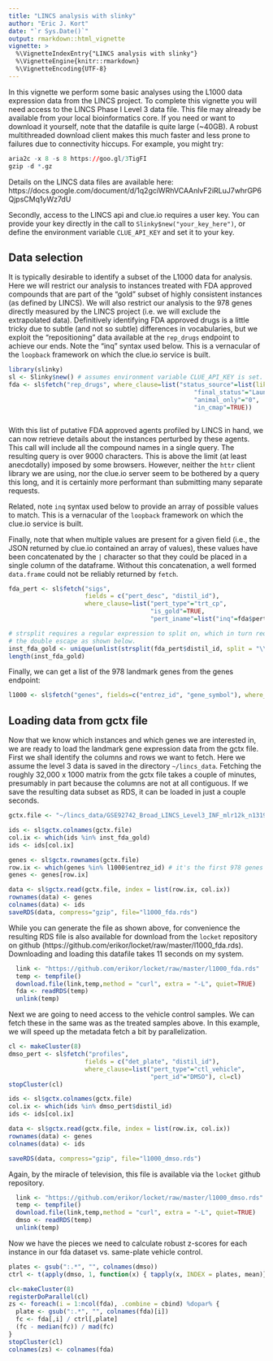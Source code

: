 ```yaml
---
title: "LINCS analysis with slinky"
author: "Eric J. Kort"
date: "`r Sys.Date()`"
output: rmarkdown::html_vignette
vignette: >
  %\VignetteIndexEntry{"LINCS analysis with slinky"}
  %\VignetteEngine{knitr::rmarkdown}
  %\VignetteEncoding{UTF-8}
---
```


In this vignette we perform some basic analyses using the L1000 data expression data from the LINCS project.  To complete this vignette you will need access to the LINCS Phase I Level 3 data file.  This file may already be available from your local bioinformatics core.  If you need or want to download it yourself, note that the datafile is quite large (~40GB). A robust multithreaded download client makes this much faster and less prone to failures due to connectivity hiccups.  For example, you might try:

```r
aria2c -x 8 -s 8 https://goo.gl/3TigFI
gzip -d *.gz
```

Details on the LINCS data files are available here: https://docs.google.com/document/d/1q2gciWRhVCAAnlvF2iRLuJ7whrGP6QjpsCMq1yWz7dU

Secondly, access to the LINCS api and clue.io requires a user key.  You can provide your key directly in the call to `Slinky$new("your_key_here")`, or define the environment variable `CLUE_API_KEY` and set it to your key.

## Data selection

It is typically desirable to identify a subset of the L1000 data for analysis.  Here we will restrict our analysis to instances treated with FDA approved compounds that are part of the "gold" subset of highly consistent instances (as defined by LINCS).  We will also restrict our analysis to the 978 genes directly measured by the LINCS project (i.e. we will exclude the extrapolated data).  Definitively identifying FDA approved drugs is a little tricky due to subtle (and not so subtle) differences in vocabularies, but we exploit the "repositioning" data available at the `rep_drugs` endpoint to achieve our ends.  Note the "inq" syntax used below.  This is a vernacular of the `loopback` framework on which the clue.io service is built.


```r
library(slinky)
sl <- Slinky$new() # assumes environment variable CLUE_API_KEY is set.
fda <- sl$fetch("rep_drugs", where_clause=list("status_source"=list(like = "FDA Orange"),
                                                   "final_status"="Launched",
                                                   "animal_only"="0",
                                                   "in_cmap"=TRUE))



```

With this list of putative FDA approved agents profiled by LINCS in hand, we can now retrieve details about the instances perturbed by these agents.  This call will include all the compound names in a single query.  The resulting query is over 9000 characters.  This is above the limit (at least anecdotally) imposed by some browsers.  However, neither the `httr` client library we are using, nor the clue.io server seem to be bothered by a query this long, and it is certainly more performant than submitting many separate requests.

Related, note `inq` syntax used below to provide an array of possible values to match.  This is a vernacular of the `loopback` framework on which the clue.io service is built.

Finally, note that when multiple values are present for a given field (i.e., the JSON returned by clue.io contained an array of values), these values have been concatenated by the `|` character so that they could be placed in a single column of the dataframe.  Without this concatenation, a well formed `data.frame` could not be reliably returned by `fetch`.

```r
fda_pert <- sl$fetch("sigs", 
                     fields = c("pert_desc", "distil_id"), 
                     where_clause=list("pert_type"="trt_cp", 
                                       "is_gold"=TRUE,
                                       "pert_iname"=list("inq"=fda$pert_iname)))

# strsplit requires a regular expression to split on, which in turn requires
# the double escape as shown below.
inst_fda_gold <- unique(unlist(strsplit(fda_pert$distil_id, split = "\\|")))
length(inst_fda_gold)
```

Finally, we can get a list of the 978 landmark genes from the genes endpoint:

```r
l1000 <- sl$fetch("genes", fields=c("entrez_id", "gene_symbol"), where_clause=list("l1000_type" = "landmark"))

```

## Loading data from gctx file

Now that we know which instances and which genes we are interested in, we are ready to load the landmark gene expression data from the gctx file.  First we shall identify the columns and rows we want to fetch.  Here we assume the level 3 data is saved in the directory `~/lincs_data`.  Fetching the roughly 32,000 x 1000 matrix from the gctx file takes a couple of minutes, presumably in part because the columns are not at all contiguous.   If we save the resulting data subset as RDS, it can be loaded in just a couple seconds.  

```r
gctx.file <- "~/lincs_data/GSE92742_Broad_LINCS_Level3_INF_mlr12k_n1319138x12328.gctx"

ids <- sl$gctx.colnames(gctx.file)
col.ix <- which(ids %in% inst_fda_gold)
ids <- ids[col.ix]

genes <- sl$gctx.rownames(gctx.file)
row.ix <- which(genes %in% l1000$entrez_id) # it's the first 978 genes in the data matrix!
genes <- genes[row.ix]

data <- sl$gctx.read(gctx.file, index = list(row.ix, col.ix))
rownames(data) <- genes
colnames(data) <- ids
saveRDS(data, compress="gzip", file="l1000_fda.rds")

```

While you can generate the file as shown above, for convenience the resulting RDS file is also available for download from the `locket` repository on github (https://github.com/erikor/locket/raw/master/l1000_fda.rds).  Downloading and loading this datafile takes 11 seconds on my system.

```r
  link <- "https://github.com/erikor/locket/raw/master/l1000_fda.rds"
  temp <- tempfile()
  download.file(link,temp,method = "curl", extra = "-L", quiet=TRUE)
  fda <- readRDS(temp)
  unlink(temp)
```

Next we are going to need access to the vehicle control samples.  We can fetch these in the same was as the treated samples above.  In this example, we will speed up the metadata fetch a bit by parallelization.

```r
cl <- makeCluster(8)
dmso_pert <- sl$fetch("profiles", 
                     fields = c("det_plate", "distil_id"), 
                     where_clause=list("pert_type"="ctl_vehicle", 
                                       "pert_id"="DMSO"), cl=cl)
stopCluster(cl)

ids <- sl$gctx.colnames(gctx.file)
col.ix <- which(ids %in% dmso_pert$distil_id)
ids <- ids[col.ix]

data <- sl$gctx.read(gctx.file, index = list(row.ix, col.ix))
rownames(data) <- genes
colnames(data) <- ids

saveRDS(data, compress="gzip", file="l1000_dmso.rds")
```

Again, by the miracle of television, this file is available via the `locket` github repository.

```r
  link <- "https://github.com/erikor/locket/raw/master/l1000_dmso.rds"
  temp <- tempfile()
  download.file(link,temp,method = "curl", extra = "-L", quiet=TRUE)
  dmso <- readRDS(temp)
  unlink(temp)
```

Now we have the pieces we need to calculate robust z-scores for each instance in our fda dataset vs. same-plate vehicle control.

```r
plates <- gsub(":.*", "", colnames(dmso))
ctrl <- t(apply(dmso, 1, function(x) { tapply(x, INDEX = plates, mean)}))

cl<-makeCluster(8)
registerDoParallel(cl)
zs <- foreach(i = 1:ncol(fda), .combine = cbind) %dopar% {
  plate <- gsub(":.*", "", colnames(fda)[i])
  fc <- fda[,i] / ctrl[,plate]
  (fc - median(fc)) / mad(fc)
}
stopCluster(cl)
colnames(zs) <- colnames(fda)

```
